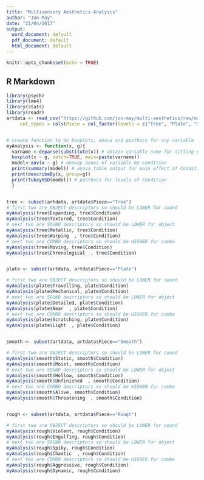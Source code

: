 ```yaml
---
title: "Multisensory Aesthetics Analysis"
author: "Jon May"
date: "21/04/2017"
output:
  word_document: default
  pdf_document: default
  html_document: default
---
```


```r
knitr::opts_chunk$set(echo = TRUE)
```

## R Markdown

```r
library(psych)
library(lme4)
library(stats)
library(readr)
artdata <- read_csv("https://github.com/jon-may/multi-aesthetics/raw/master/artdatacsv.csv", 
     col_types = cols(Piece = col_factor(levels = c("Tree", "Plate", "Smooth", "Rough")), Condition = col_factor(levels = c("Combo","Sound","Object"))))


# create function to do boxplots, anova and posthocs for any variable
myAnalysis <- function(x, g){
  varname <-deparse(substitute(x)) # obtain variable name for titling plot
  boxplot(x ~ g, notch=TRUE, main=paste(varname))
  model<-aov(x ~ g) # oneway anova of variable by Condition
  print(summary(model)) # anova table output for main effect of Condition
  print(describeBy(x, group=g))
  print(TukeyHSD(model)) # posthocs for levels of Condition
  }


tree <- subset(artdata, artdata$Piece=="Tree")
# first two are OBJECT descriptors so should be LOWER for sound
myAnalysis(tree$Expanding, tree$Condition)
myAnalysis(tree$Textured, tree$Condition)
# next two are SOUND descriptors so should be LOWER for object
myAnalysis(tree$Metallic, tree$Condition)
myAnalysis(tree$Warping  , tree$Condition)
# next two are COMBO descriptors so should be HIGHER for combo
myAnalysis(tree$Moving, tree$Condition)
myAnalysis(tree$Chronological  , tree$Condition)


plate <- subset(artdata, artdata$Piece=="Plate")

# first two are OBJECT descriptors so should be LOWER for sound
myAnalysis(plate$Travelling, plate$Condition)
myAnalysis(plate$Mechanical, plate$Condition)
# next two are SOUND descriptors so should be LOWER for object
myAnalysis(plate$Detailed, plate$Condition)
myAnalysis(plate$Near  , plate$Condition)
# next two are COMBO descriptors so should be HIGHER for combo
myAnalysis(plate$Scratching, plate$Condition)
myAnalysis(plate$Light  , plate$Condition)


smooth <- subset(artdata, artdata$Piece=="Smooth")

# first two are OBJECT descriptors so should be LOWER for sound
myAnalysis(smooth$Static, smooth$Condition)
myAnalysis(smooth$Moist, smooth$Condition)
# next two are SOUND descriptors so should be LOWER for object
myAnalysis(smooth$Hollow, smooth$Condition)
myAnalysis(smooth$Unfinished  , smooth$Condition)
# next two are COMBO descriptors so should be HIGHER for combo
myAnalysis(smooth$Alive, smooth$Condition)
myAnalysis(smooth$Threatening  , smooth$Condition)


rough <- subset(artdata, artdata$Piece=="Rough")

# first two are OBJECT descriptors so should be LOWER for sound
myAnalysis(rough$Violent, rough$Condition)
myAnalysis(rough$Engulfing, rough$Condition)
# next two are SOUND descriptors so should be LOWER for object
myAnalysis(rough$Spiky, rough$Condition)
myAnalysis(rough$Chaotic  , rough$Condition)
# next two are COMBO descriptors so should be HIGHER for combo
myAnalysis(rough$Aggressive, rough$Condition)
myAnalysis(rough$Dynamic, rough$Condition)



```
